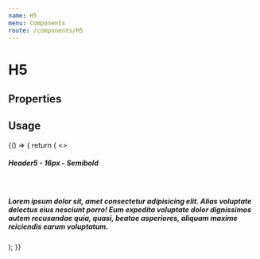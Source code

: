 ```yaml
---
name: H5
menu: Components
route: /components/H5
---
```



# H5

## Properties
<Props of={H5} />

## Usage

<Playground>
  {() => {
    return (
      <>
        <H5>Header5 - 16px - Semibold</H5>
        <br />
        <H5 id="truncated-header" truncate  >Lorem ipsum dolor sit, amet consectetur adipisicing elit. Alias voluptate
          delectus eius nesciunt porro! Eum expedita voluptate dolor dignissimos autem
          recusandae quia, quasi, beatae asperiores, aliquam maxime reiciendis earum
          voluptatum.</H5>
      </>
    );
  }}
</Playground>

